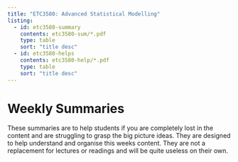 ```yaml
---
title: "ETC3580: Advanced Statistical Modelling"
listing:
  - id: etc3580-summary
    contents: etc3580-sum/*.pdf
    type: table
    sort: "title desc"
  - id: etc3580-helps
    contents: etc3580-help/*.pdf
    type: table
    sort: "title desc"
---
```


# Weekly Summaries
These summaries are to help students if you are completely lost in the content and are struggling to grasp the big picture ideas. They are designed to help understand and organise this weeks content. They are not a replacement for lectures or readings and will be quite useless on their own.

::: {#etc3580-summary}
:::
